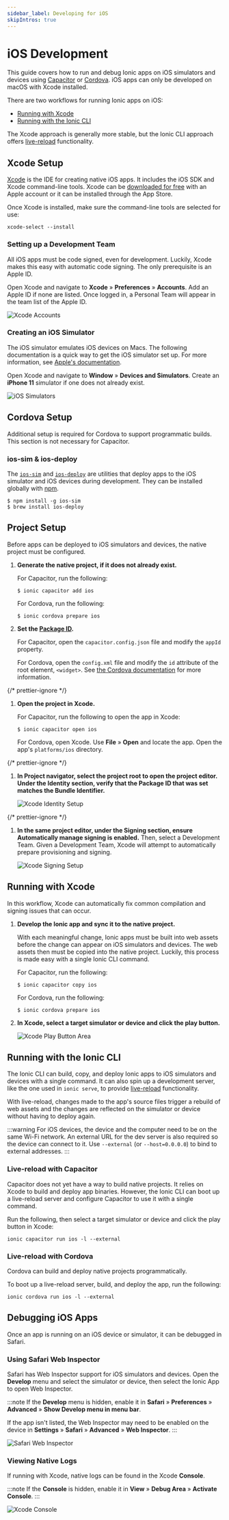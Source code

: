 ```yaml
---
sidebar_label: Developing for iOS
skipIntros: true
---
```


# iOS Development

This guide covers how to run and debug Ionic apps on iOS simulators and devices using [Capacitor](../reference/glossary.md#capacitor) or [Cordova](../reference/glossary.md#cordova). iOS apps can only be developed on macOS with Xcode installed.

There are two workflows for running Ionic apps on iOS:

- [Running with Xcode](#running-with-xcode)
- [Running with the Ionic CLI](#running-with-the-ionic-cli)

The Xcode approach is generally more stable, but the Ionic CLI approach offers [live-reload](../reference/glossary.md#livereload) functionality.

## Xcode Setup

[Xcode](https://developer.apple.com/xcode/) is the IDE for creating native iOS apps. It includes the iOS SDK and Xcode command-line tools. Xcode can be [downloaded for free](https://developer.apple.com/download/) with an Apple account or it can be installed through the App Store.

Once Xcode is installed, make sure the command-line tools are selected for use:

```shell
xcode-select --install
```

### Setting up a Development Team

All iOS apps must be code signed, even for development. Luckily, Xcode makes this easy with automatic code signing. The only prerequisite is an Apple ID.

Open Xcode and navigate to **Xcode** &raquo; **Preferences** &raquo; **Accounts**. Add an Apple ID if none are listed. Once logged in, a Personal Team will appear in the team list of the Apple ID.

![Xcode Accounts](/img/installation/ios-xcode-accounts.png)

### Creating an iOS Simulator

The iOS simulator emulates iOS devices on Macs. The following documentation is a quick way to get the iOS simulator set up. For more information, see [Apple's documentation](https://developer.apple.com/library/content/documentation/IDEs/Conceptual/simulator_help_topics/Chapter/Chapter.html).

Open Xcode and navigate to **Window** &raquo; **Devices and Simulators**. Create an **iPhone 11** simulator if one does not already exist.

![iOS Simulators](/img/installation/ios-xcode-simulators-setup.png)

## Cordova Setup

Additional setup is required for Cordova to support programmatic builds. This section is not necessary for Capacitor.

### ios-sim & ios-deploy

The [`ios-sim`](https://github.com/ios-control/ios-sim) and [`ios-deploy`](https://github.com/ios-control/ios-deploy) are utilities that deploy apps to the iOS simulator and iOS devices during development. They can be installed globally with [npm](../reference/glossary.md#npm).

```shell
$ npm install -g ios-sim
$ brew install ios-deploy
```

## Project Setup

Before apps can be deployed to iOS simulators and devices, the native project must be configured.

1. <strong>Generate the native project, if it does not already exist.</strong>

   For Capacitor, run the following:

   ```shell
   $ ionic capacitor add ios
   ```

   For Cordova, run the following:

   ```shell
   $ ionic cordova prepare ios
   ```

1. <strong>Set the [Package ID](../reference/glossary.md#package-id).</strong>

   For Capacitor, open the `capacitor.config.json` file and modify the `appId` property.

   For Cordova, open the `config.xml` file and modify the `id` attribute of the root element, `<widget>`. See [the Cordova documentation](https://cordova.apache.org/docs/en/latest/config_ref/#widget) for more information.

{/* prettier-ignore */}
1. <strong>Open the project in <b>Xcode</b>.</strong>

   For Capacitor, run the following to open the app in Xcode:

   ```shell
   $ ionic capacitor open ios
   ```

   For Cordova, open Xcode. Use **File** &raquo; **Open** and locate the app. Open the app's `platforms/ios` directory.

{/* prettier-ignore */}
1. <strong>In <b>Project navigator</b>, select the project root to open the project editor. Under the **Identity** section, verify that the Package ID that was set matches the Bundle Identifier.</strong>

   ![Xcode Identity Setup](/img/running/ios-xcode-identity-setup.png)

{/* prettier-ignore */}
1. <strong>In the same project editor, under the <b>Signing</b> section, ensure <b>Automatically manage signing</b> is enabled.</strong> Then, select a Development Team. Given a Development Team, Xcode will attempt to automatically prepare provisioning and signing.

   ![Xcode Signing Setup](/img/running/ios-xcode-signing-setup.png)

## Running with Xcode

In this workflow, Xcode can automatically fix common compilation and signing issues that can occur.

1. <strong>Develop the Ionic app and sync it to the native project.</strong>

   With each meaningful change, Ionic apps must be built into web assets before the change can appear on iOS simulators and devices. The web assets then must be copied into the native project. Luckily, this process is made easy with a single Ionic CLI command.

   For Capacitor, run the following:

   ```shell
   $ ionic capacitor copy ios
   ```

   For Cordova, run the following:

   ```shell
   $ ionic cordova prepare ios
   ```

1. <strong>In Xcode, select a target simulator or device and click the play button.</strong>

   ![Xcode Play Button Area](/img/running/ios-xcode-play-button-area.png)

## Running with the Ionic CLI

The Ionic CLI can build, copy, and deploy Ionic apps to iOS simulators and devices with a single command. It can also spin up a development server, like the one used in `ionic serve`, to provide [live-reload](../reference/glossary.md#livereload) functionality.

With live-reload, changes made to the app's source files trigger a rebuild of web assets and the changes are reflected on the simulator or device without having to deploy again.

:::warning
For iOS devices, the device and the computer need to be on the same Wi-Fi network. An external URL for the dev server is also required so the device can connect to it. Use `--external` (or `--host=0.0.0.0`) to bind to external addresses.
:::

### Live-reload with Capacitor

Capacitor does not yet have a way to build native projects. It relies on Xcode to build and deploy app binaries. However, the Ionic CLI can boot up a live-reload server and configure Capacitor to use it with a single command.

Run the following, then select a target simulator or device and click the play button in Xcode:

```shell
ionic capacitor run ios -l --external
```

### Live-reload with Cordova

Cordova can build and deploy native projects programmatically.

To boot up a live-reload server, build, and deploy the app, run the following:

```shell
ionic cordova run ios -l --external
```

## Debugging iOS Apps

Once an app is running on an iOS device or simulator, it can be debugged in Safari.

### Using Safari Web Inspector

Safari has Web Inspector support for iOS simulators and devices. Open the **Develop** menu and select the simulator or device, then select the Ionic App to open Web Inspector.

:::note
If the **Develop** menu is hidden, enable it in **Safari** &raquo; **Preferences** &raquo; **Advanced** &raquo; **Show Develop menu in menu bar**.

If the app isn't listed, the Web Inspector may need to be enabled on the device in **Settings** &raquo; **Safari** &raquo; **Advanced** &raquo; **Web Inspector**.
:::

![Safari Web Inspector](/img/running/ios-safari-web-inspector-timelines.png)

### Viewing Native Logs

If running with Xcode, native logs can be found in the Xcode **Console**.

:::note
If the **Console** is hidden, enable it in **View** &raquo; **Debug Area** &raquo; **Activate Console**.
:::

![Xcode Console](/img/running/ios-xcode-console.png)
